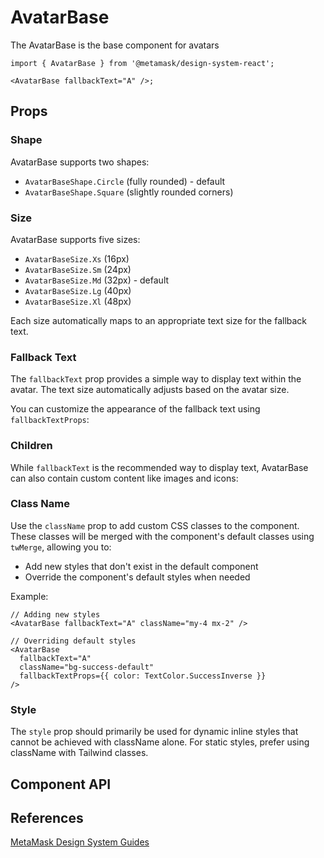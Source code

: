 

# AvatarBase

The AvatarBase is the base component for avatars

```tsx
import { AvatarBase } from '@metamask/design-system-react';

<AvatarBase fallbackText="A" />;
```

<Canvas of={AvatarBaseStories.Default} />

## Props

### Shape

AvatarBase supports two shapes:

- `AvatarBaseShape.Circle` (fully rounded) - default
- `AvatarBaseShape.Square` (slightly rounded corners)

<Canvas of={AvatarBaseStories.Shape} />

### Size

AvatarBase supports five sizes:

- `AvatarBaseSize.Xs` (16px)
- `AvatarBaseSize.Sm` (24px)
- `AvatarBaseSize.Md` (32px) - default
- `AvatarBaseSize.Lg` (40px)
- `AvatarBaseSize.Xl` (48px)

Each size automatically maps to an appropriate text size for the fallback text.

<Canvas of={AvatarBaseStories.Size} />

### Fallback Text

The `fallbackText` prop provides a simple way to display text within the avatar. The text size automatically adjusts based on the avatar size.

<Canvas of={AvatarBaseStories.FallbackText} />

You can customize the appearance of the fallback text using `fallbackTextProps`:

<Canvas of={AvatarBaseStories.FallbackTextWithProps} />

### Children

While `fallbackText` is the recommended way to display text, AvatarBase can also contain custom content like images and icons:

<Canvas of={AvatarBaseStories.Children} />

### Class Name

Use the `className` prop to add custom CSS classes to the component. These classes will be merged with the component's default classes using `twMerge`, allowing you to:

- Add new styles that don't exist in the default component
- Override the component's default styles when needed

Example:

```tsx
// Adding new styles
<AvatarBase fallbackText="A" className="my-4 mx-2" />

// Overriding default styles
<AvatarBase
  fallbackText="A"
  className="bg-success-default"
  fallbackTextProps={{ color: TextColor.SuccessInverse }}
/>
```

### Style

The `style` prop should primarily be used for dynamic inline styles that cannot be achieved with className alone. For static styles, prefer using className with Tailwind classes.

## Component API

<Controls of={AvatarBaseStories.Default} />

## References

[MetaMask Design System Guides](https://www.notion.so/MetaMask-Design-System-Guides-Design-f86ecc914d6b4eb6873a122b83c12940)
